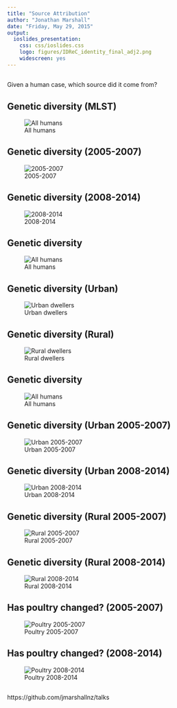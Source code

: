 ```yaml
---
title: "Source Attribution"
author: "Jonathan Marshall"
date: "Friday, May 29, 2015"
output:
  ioslides_presentation:
    css: css/ioslides.css
    logo: figures/IDReC_identity_final_adj2.png
    widescreen: yes
---
```


## {.flexbox .vcenter .emphasised .centered}

Given a human case, which source did it come from?

## Genetic diversity (MLST)

<div class="centered">
![All humans](figures/mlst1.png)
</div>

## Genetic diversity (2005-2007)
<div class="centered">
![2005-2007](figures/mlst_Before.png)
</div>

## Genetic diversity (2008-2014)
<div class="centered">
![2008-2014](figures/mlst_After.png)
</div>

## Genetic diversity
<div class="centered">
![All humans](figures/mlst1.png)
</div>

## Genetic diversity (Urban)
<div class="centered">
![Urban dwellers](figures/mlst_Urban.png)
</div>

## Genetic diversity (Rural)
<div class="centered">
![Rural dwellers](figures/mlst_Rural.png)
</div>

## Genetic diversity
<div class="centered">
![All humans](figures/mlst1.png)
</div>

## Genetic diversity (Urban 2005-2007)
<div class="centered">
![Urban 2005-2007](figures/mlst_UrbanBefore.png)
</div>

## Genetic diversity (Urban 2008-2014)
<div class="centered">
![Urban 2008-2014](figures/mlst_UrbanAfter.png)
</div>

## Genetic diversity (Rural 2005-2007)
<div class="centered">
![Rural 2005-2007](figures/mlst_RuralBefore.png)
</div>

## Genetic diversity (Rural 2008-2014)
<div class="centered">
![Rural 2008-2014](figures/mlst_RuralAfter.png)
</div>

## Has poultry changed? (2005-2007)
<div class="centered">
![Poultry 2005-2007](figures/mlst_poultry_Before.png)
</div>

## Has poultry changed? (2008-2014)
<div class="centered">
![Poultry 2008-2014](figures/mlst_poultry_After.png)
</div>

## {.flexbox .vcenter .centered}

https://github.com/jmarshallnz/talks